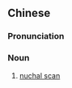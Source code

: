 ==Chinese==
{{zh-forms|s=颈后透明带扫描|type=11212}}

===Pronunciation===
{{zh-pron
|m=jǐnghòu tòumíngdài sǎomiáo
|cat=n
}}

===Noun===
{{zh-noun}}

# [[nuchal scan]]